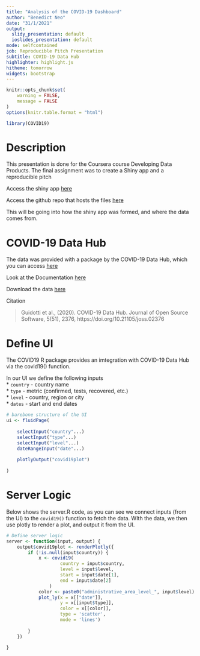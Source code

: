 ---
title: "Analysis of the COVID-19 Dashboard"
author: "Benedict Neo"
date: "31/1/2021"
output:
  slidy_presentation: default
  ioslides_presentation: default
mode: selfcontained
job: Reproducible Pitch Presentation
subtitle: COVID-19 Data Hub
highlighter: highlight.js
hitheme: tomorrow
widgets: bootstrap
---

```{r setup, include=FALSE}
knitr::opts_chunk$set(
    warning = FALSE,
    message = FALSE
)
options(knitr.table.format = "html") 
```

```{r libraries, echo=FALSE}
library(COVID19)
```

# Description

This presentation is done for the Coursera course Developing Data Products. The final assignment was to create a Shiny app and a reproducible pitch

Access the shiny app [here](https://benthecoder.shinyapps.io/COVID-19_Dashboard/)

Access the github repo that hosts the files [here](https://github.com/benthecoder/JohnHopkinsDataScience/tree/main/9_DevelopingDataProducts/projects/COVID-19_Dashboard)

This will be going into how the shiny app was formed, and where the data comes from. 


# COVID-19 Data Hub 

The data was provided with a package by the COVID-19 Data Hub, which you can access [here](https://covid19datahub.io/articles/api/r.html)

Look at the Documentation [here](https://covid19datahub.io/articles/doc/data.html) 

Download the data [here](https://covid19datahub.io/articles/data.html)

Citation

> Guidotti et al., (2020). COVID-19 Data Hub. Journal of Open Source Software, 5(51), 2376, https://doi.org/10.21105/joss.02376


# Define UI

The COVID19 R package provides an imtegration with COVID-19 Data Hub via the covid19() function.

In our UI we define the following inputs  
* `country` - country name   
* `type` - metric (confirmed, tests, recovered, etc.)   
* `level` - country, region or city   
* `dates` - start and end dates  

```{r eval=FALSE}
# barebone structure of the UI
ui <- fluidPage(
    
    selectInput("country"...)
    selectInput("type"...)
    selectInput("level"...)
    dateRangeInput("date"...)
    
    plotlyOutput("covid19plot")
    
)
```


# Server Logic

Below shows the server.R code, as you can see we connect inputs (from the UI) to the `covid19()` function to fetch the data. WIth the data, we then use plotly to render a plot, and output it from the UI. 

```{r eval=FALSE}
# Define server logic
server <- function(input, output) {
    output$covid19plot <- renderPlotly({
        if (!is.null(input$country)) {
            x <- covid19(
                    country = input$country,
                    level = input$level,
                    start = input$date[1],
                    end = input$date[2]
                )
            color <- paste0("administrative_area_level_", input$level)
            plot_ly(x = x[["date"]],
                    y = x[[input$type]],
                    color = x[[color]],
                    type = 'scatter',
                    mode = 'lines')
            
        }
    })
    
}
```